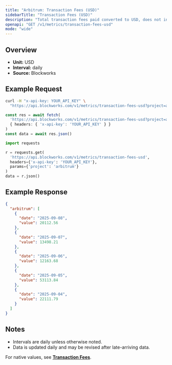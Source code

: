 ```yaml
---
title: "Arbitrum: Transaction Fees (USD)"
sidebarTitle: "Transaction Fees (USD)"
description: "Total transaction fees paid converted to USD, does not include out-of-protocol tips or additional sources of revenue"
openapi: "GET /v1/metrics/transaction-fees-usd"
mode: "wide"
---
```


## Overview

- **Unit:** USD
- **Interval:** daily
- **Source:** Blockworks

## Example Request

<CodeGroup>

```bash cURL
curl -H "x-api-key: YOUR_API_KEY" \
  "https://api.blockworks.com/v1/metrics/transaction-fees-usd?project=arbitrum"
```

```typescript TypeScript
const res = await fetch(
  'https://api.blockworks.com/v1/metrics/transaction-fees-usd?project=arbitrum',
  { headers: { 'x-api-key': 'YOUR_API_KEY' } }
)
const data = await res.json()
```

```python Python
import requests

r = requests.get(
  'https://api.blockworks.com/v1/metrics/transaction-fees-usd',
  headers={'x-api-key': 'YOUR_API_KEY'},
  params={'project': 'arbitrum'}
)
data = r.json()
```

</CodeGroup>

## Example Response

```json
{
  "arbitrum": [
    {
      "date": "2025-09-08",
      "value": 20112.56
    },
    {
      "date": "2025-09-07",
      "value": 13498.21
    },
    {
      "date": "2025-09-06",
      "value": 12163.68
    },
    {
      "date": "2025-09-05",
      "value": 53113.84
    },
    {
      "date": "2025-09-04",
      "value": 22111.79
    }
  ]
}
```

## Notes
- Intervals are daily unless otherwise noted.
- Data is updated daily and may be revised after late-arriving data.


<Note>For native values, see **[Transaction Fees](./transaction-fees)**.</Note>